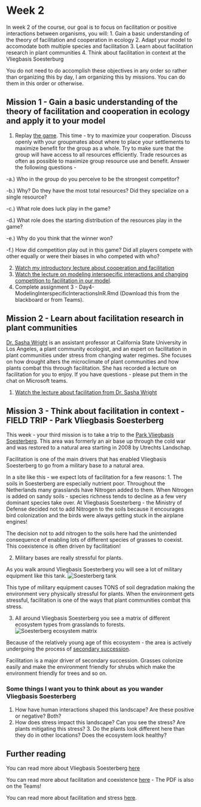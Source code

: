 # Week 2 {#week2}

In week 2 of the course, our goal is to focus on facilitation or positive interactions between organisms, you will: 
1. Gain a basic understanding of the theory of facilitation and cooperation in ecology 
2. Adapt your model to accomodate both multiple species and facilitation 
3. Learn about facilitation research in plant communities
4. Think about facilitation in context at the Vliegbasis Soesterburg 

You do not need to do accomplish these objectives in any order so rather than organizing this by day, I am organizing this by missions. You can do them in this order or otherwise. 

## Mission 1 - Gain a basic understanding of the theory of facilitation and cooperation in ecology and apply it to your model
1. Replay [the game](https://colonist.io/). This time - try to maximize your cooperation. Discuss openly with your groupmates about where to place your settlements to maximize benefit for the group as a whole. Try to make sure that the group will have access to all resources efficiently. Trade resources as often as possible to maximize group resource use and benefit. Answer the following questions - 
  
  -a.)	Who in the group do you perceive to be the strongest competitor? 
 
  -b.)	Why? Do they have the most total resources? Did they specialize on a single resource? 
  
  -c.)	What role does luck play in the game? 
  
  -d.)	What role does the starting distribution of the resources play in the game? 
  
  -e.)	Why do you think that the winner won? 
  
  -f.)	How did competition play out in this game? Did all players compete with other equally or were their biases in who competed with who?
  
2. [Watch my introductory lecture about cooperation and facilitation]()
3. [Watch the lecture on modeling interspecific interactions and changing competition to facilitation in our model](https://youtu.be/Sgt9mdIRWsM). 
4. Complete assignment 3 - Day4-ModelingInterspecificInteractionsInR.Rmd (Download this from the blackboard or from Teams). 

## Mission 2 - Learn about facilitation research in plant communities

[Dr. Sasha Wright](https://sashajwright.wixsite.com/wrightlab) is an assistant professor at California State University in Los Angeles, a plant community ecologist, and an expert on facilitation in plant communities under stress from changing water regimes. She focuses on how drought alters the microclimate of plant communities and how plants combat this through facilitation. She has recorded a lecture on facilitation for you to enjoy. If you have questions - please put them in the chat on Microsoft teams. 

1. [Watch the lecture about facilitation from Dr. Sasha Wright](https://youtu.be/3yjR9DugdYM)

## Mission 3 - Think about facilitation in context - FIELD TRIP - Park Vliegbasis Soesterberg 

This week - your third mission is to take a trip to the [Park Vliegbasis Soesterberg](https://utrechtslandschap.nl/natuurgebieden/park-vliegbasis-soesterberg/park-vliegbasis-soesterberg). This area was formerly an air base up through the cold war and was restored to a natural area starting in 2008 by Utrechts Landschap. 

Facilitation is one of the main drivers that has enabled Vliegbasis Soesterberg to go from a military base to a natural area. 

In a site like this - we expect lots of facilitation for a few reasons: 
1. The soils in Soesterberg are especially nutrient poor. Throughout the Netherlands many grasslands have Nitrogen added to them. When Nitrogen is added on sandy soils - species richness tends to decline as a few very dominant species take over. At Vliegbasis Soesterberg - the Ministry of Defense decided not to add Nitrogen to the soils because it encourages bird colonization and the birds were always getting stuck in the airplane engines! 

The decision not to add nitrogen to the soils here had the unintended consequence of enabling lots of different species of grasses to coexist. This coexistence is often driven by facilitation! 

2. Military bases are really stressful for plants. 

As you walk around Vliegbasis Soesterberg you will see a lot of military equipment like this tank. ![Soesterberg tank](./images/Soesterberg-Tank.png)

This type of military equipment causes TONS of soil degradation making the environment very physically stressful for plants. When the environment gets stressful, facilitation is one of the ways that plant communities combat this stress. 

3. All around Vliegbasis Soesterberg you see a matrix of different ecosystem types from grasslands to forests. ![Soesterberg ecosystem matrix](./images/Soesterberg-Succession.png)

Because of the relatively young age of this ecosystem - the area is actively undergoing the process of [secondary succession](https://www.youtube.com/watch?v=jZKIHe2LDP8). 

Facilitation is a major driver of secondary succession. Grasses colonize easily and make the environment friendly for shrubs which make the environment friendly for trees and so on. 

### Some things I want you to think about as you wander Vliegbasis Soesterberg 
1. How have human interactions shaped this landscape? Are these positive or negative? Both?
2. How does stress impact this landscape? Can you see the stress? Are plants mitigating this stress? 3. Do the plants look different here than they do in other locations? Does the ecosystem look healthy? 


## Further reading 
You can read more about Vliegbasis Soesterberg [here](https://utrechtslandschap.nl/natuurgebieden/vliegbasis-soesterberg/meer-informatie)

You can read more about facilitation and coexistence [here](https://besjournals-onlinelibrary-wiley-com.proxy.library.uu.nl/doi/10.1111/j.1365-2745.2007.01295.x) - The PDF is also on the Teams! 

You can read more about facilitation and stress [here](https://news.brown.edu/articles/2013/01/ecostress). 


